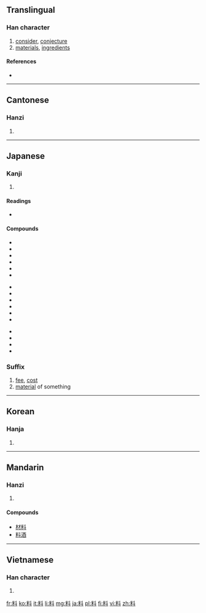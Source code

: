 ==Translingual==
{{stroke order|strokes=10}}

===Han character===
{{Han char|rn=68|rad=斗|as=06|sn=10|four=9490<sub>0</sub>|canj=火木卜十 (FDYJ)}}

# [[consider]], [[conjecture]]
# [[material]]s, [[ingredient]]s

====References====
* {{Han ref|kx=0478.090|dkj=13501|dj=0836.100|hdz=32253.040|uh=6599|ud=26009|bh=AEC6|bd=44742}}

----

==Cantonese==

===Hanzi===
{{yue-hanzi|jyut=|y=liu2, liu6}}

# {{defn|lang=yue|sort=斗06}}

----

==Japanese==

===Kanji===
{{ja-kanji|grade=4|rs=斗06}}

# {{defn|lang=ja|sort=斗06}}

====Readings====
* {{ja-readings|on=[[りょう]] (ryō)|kun=[[はかる]] (hakaru)}}

====Compounds====
{{top3}}
* {{l|ja|sc=Jpan|料金|tr=りょうきん, ryōkin}}
* {{l|ja|sc=Jpan|原料|tr=げんりょう, genryō}}
* {{l|ja|sc=Jpan|料理|tr=りょうり, ryōri}}
* {{l|ja|sc=Jpan|材料|tr=ざいりょう, zairyō}}
* {{l|ja|sc=Jpan|調味料|tr=ちょうみりょう, chōmiryō}}
* {{l|ja|sc=Jpan|無料|tr=むりょう, muryō}}
{{mid3}}
* {{l|ja|sc=Jpan|飲料|tr=いんりょう, inryō}}
* {{l|ja|sc=Jpan|賃料|tr=ちんりょう, chinryō}}
* {{l|ja|sc=Jpan|有料|tr=ゆうりょう, yūryō}}
* {{l|ja|sc=Jpan|香料|tr=こうりょう, kōryō}}
* {{l|ja|sc=Jpan|史料|tr=しりょう, shiryō}}
* {{l|ja|sc=Jpan|材料費|tr=ざいりょうひ, zairyōhi}}
{{mid3}}
* {{l|ja|sc=Jpan|みかじめ料|tr=みかじめりょう, mikajimeryō}}
* {{l|ja|sc=Jpan|挨拶料|tr=あいさつりょう, aisatsuryō}}
* {{l|ja|sc=Jpan|立退料|tr=たちのきりょう, tachinokiryō}}
* {{l|ja|sc=Jpan|料額印面|tr=りょうがくいんめん, ryōgakuinmen}}
{{bottom}}

===Suffix===
{{ja-pos|k|suffix|hira=りょう|rom=ryō}}
# [[fee]], [[cost]]
# [[material]] of something

----

==Korean==

===Hanja===
{{ko-hanja|hangeul=[[료]]>[[요]]|eumhun=|rv=ryo>yo|mr=ryo>yo|y=lyo>yo}}

# {{defn|lang=ko|sort=斗06}}

----

==Mandarin==

===Hanzi===
{{cmn-hanzi|pin=[[liào]] ([[liao4]])|wg=liao<sup>4</sup>}}

# {{defn|lang=cmn|sort=斗06}}

====Compounds====
* [[材料]]
* [[料酒]]

----

==Vietnamese==

===Han character===
{{vi-hantu|[[liêu]], [[liệu]], [[liều]], [[xệu]], [[lẽo]]|rs=斗06}}

# {{defn|lang=vi|sort=斗06}}

[[fr:料]]
[[ko:料]]
[[it:料]]
[[li:料]]
[[mg:料]]
[[ja:料]]
[[pl:料]]
[[fi:料]]
[[vi:料]]
[[zh:料]]